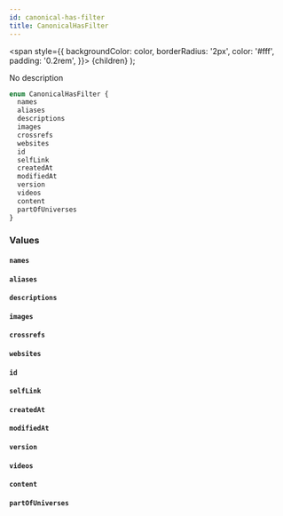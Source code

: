 ```yaml
---
id: canonical-has-filter
title: CanonicalHasFilter
---
```


<span
style={{
      backgroundColor: color,
      borderRadius: '2px',
      color: '#fff',
      padding: '0.2rem',
    }}>
{children}
</span>
);

No description

```graphql
enum CanonicalHasFilter {
  names
  aliases
  descriptions
  images
  crossrefs
  websites
  id
  selfLink
  createdAt
  modifiedAt
  version
  videos
  content
  partOfUniverses
}
```

### Values

#### `names`

#### `aliases`

#### `descriptions`

#### `images`

#### `crossrefs`

#### `websites`

#### `id`

#### `selfLink`

#### `createdAt`

#### `modifiedAt`

#### `version`

#### `videos`

#### `content`

#### `partOfUniverses`
